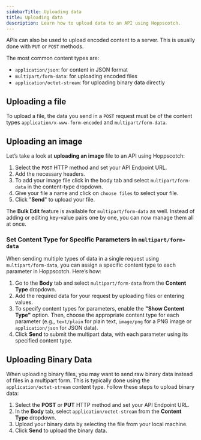 ```yaml
---
sidebarTitle: Uploading data
title: Uploading data
description: Learn how to upload data to an API using Hoppscotch.
---
```


APIs can also be used to upload encoded content to a server. This is usually done with `PUT` or `POST` methods.

The most common content types are:

- `application/json`: for content in JSON format
- `multipart/form-data`: for uploading encoded files
- `application/octet-stream`: for uploading binary data directly

## Uploading a file

To upload a file, the data you send in a `POST` request must be of the content types `application/x-www-form-encoded` and `multipart/form-data`.

## Uploading an image

Let’s take a look at **uploading an image** file to an API using Hoppscotch:

1. Select the `POST` HTTP method and set your API Endpoint URL.
2. Add the necessary headers.
3. To add your image file click in the body tab and select `multipart/form-data` in the content-type dropdown.
4. Give your file a name and click on `choose files` to select your file.
5. Click "**Send**" to upload your file.

The <Icon icon="pen-to-square" iconType="solid" />  **Bulk Edit** feature is available for `multipart/form-data` as well. Instead of adding or editing key-value pairs one by one, you can now manage them all at once.

### Set Content Type for Specific Parameters in `multipart/form-data`

When sending multiple types of data in a single request using `multipart/form-data`, you can assign a specific content type to each parameter in Hoppscotch. Here’s how:

1. Go to the **Body** tab and select `multipart/form-data` from the **Content Type** dropdown.
2. Add the required data for your request by uploading files or entering values.
3. To specify content types for parameters, enable the **"Show Content Type"** option. Then, choose the appropriate content type for each parameter (e.g., `text/plain` for plain text, `image/png` for a PNG image or `application/json` for JSON data).
4. Click **Send** to submit the multipart data, with each parameter using its specified content type.

## Uploading Binary Data

When uploading binary files, you may want to send raw binary data instead of files in a multipart form. This is typically done using the `application/octet-stream` content type. Follow these steps to upload binary data:

1. Select the **POST** or **PUT** HTTP method and set your API Endpoint URL.
2. In the **Body** tab, select `application/octet-stream` from the **Content Type** dropdown.
3. Upload your binary data by selecting the file from your local machine.
4. Click **Send** to upload the binary data.